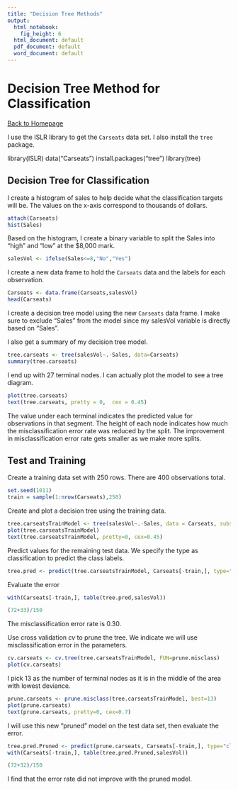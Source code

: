 ---
title: "Decision Tree Methods"
output:
  html_notebook:
    fig_height: 6
  html_document: default
  pdf_document: default
  word_document: default
---

# Decision Tree Method for Classification
[Back to Homepage](https://alexisidlettewilson.github.io/)

I use the ISLR library to get the `Carseats` data set. I also install the `tree` package. 

library(ISLR)
data("Carseats")
install.packages("tree")
library(tree)

## Decision Tree for Classification

I create a histogram of sales to help decide what the classification targets will be. The values on the x-axis correspond to thousands of dollars.
```{r}
attach(Carseats)
hist(Sales)
```

Based on the histogram, I create a binary variable to split the Sales into "high" and "low" at the $8,000 mark. 
```{r}
salesVol <- ifelse(Sales<=8,"No","Yes")
```

I  create a new data frame to hold the `Carseats` data and the labels for each observation.
```{r}
Carseats <- data.frame(Carseats,salesVol)
head(Carseats)
```

I create a decision tree model using the new `Carseats` data frame. I make sure to exclude "Sales" from the model since my salesVol variable is directly based on "Sales".

I also get a summary of my decision tree model.
```{r}
tree.carseats <- tree(salesVol~.-Sales, data=Carseats)
summary(tree.carseats)
```

I end up with 27 terminal nodes. I can actually plot the model to see a tree diagram. 

```{r}
plot(tree.carseats)
text(tree.carseats, pretty = 0,  cex = 0.45)
```
The value under each terminal indicates the predicted value for observations in that segment. The height of each node indicates how much the misclassification error rate was reduced by the split. The improvement in misclassification error rate gets smaller as we make more splits.

## Test and Training

Create a training data set with 250 rows. There are 400 observations total.
```{r}
set.seed(1011)
train = sample(1:nrow(Carseats),250)
```

Create and plot a decision tree using the training data.
```{r}
tree.carseatsTrainModel <- tree(salesVol~.-Sales, data = Carseats, subset=train)
plot(tree.carseatsTrainModel)
text(tree.carseatsTrainModel, pretty=0, cex=0.45)
```

Predict values for the remaining test data. We specify the type as classification to predict the class labels.
```{r}
tree.pred <- predict(tree.carseatsTrainModel, Carseats[-train,], type="class")
```

Evaluate the error
```{r}
with(Carseats[-train,], table(tree.pred,salesVol))
```
```{r}
(72+33)/150
```
The misclassification error rate is 0.30.

Use cross validation *cv* to prune the tree. We indicate we will use misclassification error in the parameters.
```{r}
cv.carseats <- cv.tree(tree.carseatsTrainModel, FUN=prune.misclass)
plot(cv.carseats)

```

I pick 13 as the number of terminal nodes as it is in the middle of the area with lowest deviance.
```{r}
prune.carseats <- prune.misclass(tree.carseatsTrainModel, best=13)
plot(prune.carseats)
text(prune.carseats, pretty=0, cex=0.7)
```

I will use this new "pruned" model on the test data set, then evaluate the error.
```{r}
tree.pred.Pruned <- predict(prune.carseats, Carseats[-train,], type="class")
with(Carseats[-train,], table(tree.pred.Pruned,salesVol))
```
```{r}
(72+32)/150
```

I find that the error rate did not improve with the pruned model.